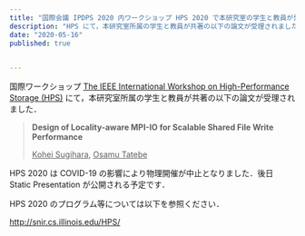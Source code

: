 ```yaml
---
title: "国際会議 IPDPS 2020 内ワークショップ HPS 2020 で本研究室の学生と教員が発表します"
description: "HPS にて，本研究室所属の学生と教員が共著の以下の論文が受理されました．"
date: "2020-05-16"
published: true

 
---
```


国際ワークショップ [The IEEE International Workshop on High-Performance Storage (HPS)](http://snir.cs.illinois.edu/HPS/) にて，本研究室所属の学生と教員が共著の以下の論文が受理されました．

> **Design of Locality-aware MPI-IO for Scalable Shared File Write Performance**
>
> <u>Kohei Sugihara</u>, <u>Osamu Tatebe</u>

HPS 2020 は COVID-19 の影響により物理開催が中止となりました．後日 Static Presentation が公開される予定です．

HPS 2020 のプログラム等については以下を参照ください．

http://snir.cs.illinois.edu/HPS/
